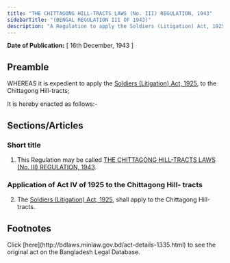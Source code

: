 ```yaml
---
title: "THE CHITTAGONG HILL-TRACTS LAWS (No. III) REGULATION, 1943"
sidebarTitle: "(BENGAL REGULATION III OF 1943)"
description: "A Regulation to apply the Soldiers (Litigation) Act, 1925, to the Chittagong Hill-tracts."
---
```


**Date of Publication:** [ 16th December, 1943 ]

## Preamble

WHEREAS it is expedient to apply the [Soldiers (Litigation) Act, 1925](/laws/act-135 "Soldiers (Litigation) Act, 1925"), to the Chittagong Hill-tracts;

It is hereby enacted as follows:-

## Sections/Articles

### Short title

1. This Regulation may be called [THE CHITTAGONG HILL-TRACTS LAWS (No. III) REGULATION, 1943](/laws/act-1335 "THE CHITTAGONG HILL-TRACTS LAWS (No. III) REGULATION, 1943").

### Application of Act IV of 1925 to the Chittagong Hill- tracts

2. The [Soldiers (Litigation) Act, 1925](/laws/act-135 "Soldiers (Litigation) Act, 1925"), shall apply to the Chittagong Hill-tracts.

## Footnotes

<Note>
  Click [here](http://bdlaws.minlaw.gov.bd/act-details-1335.html) to see the original act on the Bangladesh Legal Database.
</Note>
